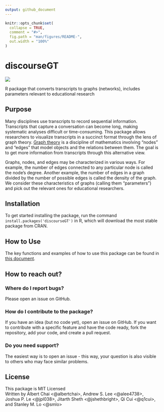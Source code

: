 ```yaml
---
output: github_document
---
```


<!-- README.md is generated from README.Rmd. Please edit that file -->

```r
knitr::opts_chunk$set(
  collapse = TRUE,
  comment = "#>",
  fig.path = "man/figures/README-",
  out.width = "100%"
)
```

# discourseGT

<!-- badges: start -->
[![](https://cranlogs.r-pkg.org/badges/discourseGT)](https://cran.r-project.org/package=discourseGT)
<!-- badges: end -->

R package that converts transcripts to graphs (networks), includes parameters relevant to educational research

## Purpose
Many disciplines use transcripts to record sequential information. Transcripts that capture a conversation can become long, making systematic analyses difficult or time-consuming. This package allows researchers to visualize transcripts in a succinct format through the lens of graph theory. [Graph theory](https://en.wikipedia.org/wiki/Graph_theory) is a discipline of mathematics involving "nodes" and "edges" that model objects and the relations between them. The goal is to get more information from transcripts through this alternative view.

Graphs, nodes, and edges may be characterized in various ways. For example, the number of edges connected to any particular node is called the node's degree. Another example, the number of edges in a graph divided by the number of possible edges is called the density of the graph. We consider these characteristics of graphs (calling them "parameters") and pick out the relevant ones for educational researchers.
  
## Installation
To get started installing the package, run the command `install.packages('discourseGT')` in R, which will download the most stable package from CRAN.  

## How to Use
The key functions and examples of how to use this package can be found in [this document](https://github.com/q1cui/discourseGT/blob/main/doc/discourseGT.pdf).

## How to reach out?
### Where do I report bugs?
Please open an issue on GitHub.

### How do I contribute to the package?
If you have an idea (but no code yet), open an issue on GitHub. If you want to contribute with a specific feature and have the code ready, fork the repository, add your code, and create a pull request.

### Do you need support?
The easiest way is to open an issue - this way, your question is also visible to others who may face similar problems.

## License
This package is MIT Licensed  
Written by Albert Chai <@albertchai>, Andrew S. Lee <@alee4738>, Joshua P. Le <@jpl038>, Jitarth Sheth <@jshethbright>, Qi Cui <@q1cui>, and Stanley M. Lo <@smlo>

